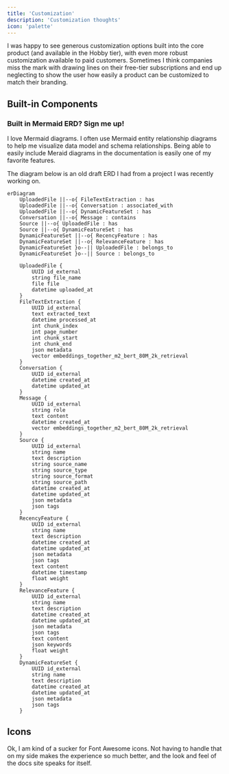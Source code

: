 ```yaml
---
title: 'Customization'
description: 'Customization thoughts'
icon: 'palette'
---
```


I was happy to see generous customization options built into the core product (and available in the Hobby tier), with even more robust customization available to paid customers. Sometimes I think companies miss the mark with drawing lines on their free-tier subscriptions and end up neglecting to show the user how easily a product can be customized to match their branding.

## Built-in Components

### Built in Mermaid ERD? Sign me up!

I love Mermaid diagrams. I often use Mermaid entity relationship diagrams to help me visualize data model and schema relationships. Being able to easily include Meraid diagrams in the documentation is easily one of my favorite features.

The diagram below is an old draft ERD I had from a project I was recently working on.

```mermaid
erDiagram
    UploadedFile ||--o{ FileTextExtraction : has
    UploadedFile ||--o{ Conversation : associated_with
    UploadedFile ||--o{ DynamicFeatureSet : has
    Conversation ||--o{ Message : contains
    Source ||--o{ UploadedFile : has
    Source ||--o{ DynamicFeatureSet : has
    DynamicFeatureSet ||--o{ RecencyFeature : has
    DynamicFeatureSet ||--o{ RelevanceFeature : has
    DynamicFeatureSet }o--|| UploadedFile : belongs_to
    DynamicFeatureSet }o--|| Source : belongs_to

    UploadedFile {
        UUID id_external
        string file_name
        file file
        datetime uploaded_at
    }
    FileTextExtraction {
        UUID id_external
        text extracted_text
        datetime processed_at
        int chunk_index
        int page_number
        int chunk_start
        int chunk_end
        json metadata
        vector embeddings_together_m2_bert_80M_2k_retrieval
    }
    Conversation {
        UUID id_external
        datetime created_at
        datetime updated_at
    }
    Message {
        UUID id_external
        string role
        text content
        datetime created_at
        vector embeddings_together_m2_bert_80M_2k_retrieval
    }
    Source {
        UUID id_external
        string name
        text description
        string source_name
        string source_type
        string source_format
        string source_path
        datetime created_at
        datetime updated_at
        json metadata
        json tags
    }
    RecencyFeature {
        UUID id_external
        string name
        text description
        datetime created_at
        datetime updated_at
        json metadata
        json tags
        text content
        datetime timestamp
        float weight
    }
    RelevanceFeature {
        UUID id_external
        string name
        text description
        datetime created_at
        datetime updated_at
        json metadata
        json tags
        text content
        json keywords
        float weight
    }
    DynamicFeatureSet {
        UUID id_external
        string name
        text description
        datetime created_at
        datetime updated_at
        json metadata
        json tags
    }
```

## Icons

Ok, I am kind of a sucker for Font Awesome icons. Not having to handle that on my side makes the experience so much better, and the look and feel of the docs site speaks for itself.

## 